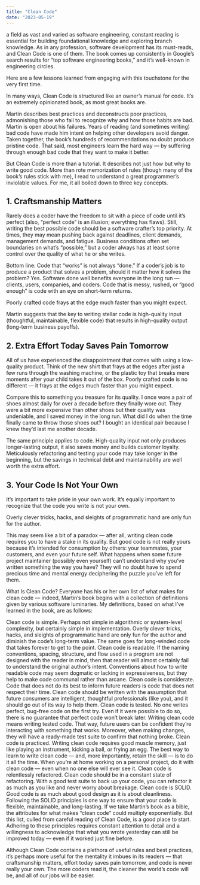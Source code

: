 ```yaml
---
title: "Clean Code"
date: "2023-05-19"
---
```


a field as vast and varied as software engineering, constant reading is essential for building foundational knowledge and exploring branch knowledge. As in any profession, software development has its must-reads, and Clean Code is one of them. The book comes up consistently in Google’s search results for “top software engineering books,” and it’s well-known in engineering circles.

Here are a few lessons learned from engaging with this touchstone for the very first time.

In many ways, Clean Code is structured like an owner’s manual for code. It’s an extremely opinionated book, as most great books are.

Martin describes best practices and deconstructs poor practices, admonishing those who fail to recognize why and how those habits are bad. Martin is open about his failures. Years of reading (and sometimes writing) bad code have made him intent on helping other developers avoid danger. Taken together, the book’s hundreds of recommendations no doubt produce pristine code. That said, most engineers learn the hard way — by suffering through enough bad code that they want to make it better.

But Clean Code is more than a tutorial. It describes not just how but why to write good code. More than rote memorization of rules (though many of the book’s rules stick with me), I read to understand a great programmer’s inviolable values. For me, it all boiled down to three key concepts.

## 1. Craftsmanship Matters

Rarely does a coder have the freedom to sit with a piece of code until it’s perfect (also, “perfect code” is an illusion; everything has flaws). Still, writing the best possible code should be a software crafter’s top priority. At times, they may mean pushing back against deadlines, client demands, management demands, and fatigue. Business conditions often set boundaries on what’s “possible,” but a coder always has at least some control over the quality of what he or she writes.

Bottom line: Code that “works” is not always “done.” If a coder’s job is to produce a product that solves a problem, should it matter how it solves the problem? Yes. Software done well benefits everyone in the long run — clients, users, companies, and coders. Code that is messy, rushed, or “good enough” is code with an eye on short-term returns.

Poorly crafted code frays at the edge much faster than you might expect.

Martin suggests that the key to writing stellar code is high-quality input (thoughtful, maintainable, flexible code) that results in high-quality output (long-term business payoffs).

## 2. Extra Effort Today Saves Pain Tomorrow

All of us have experienced the disappointment that comes with using a low-quality product. Think of the new shirt that frays at the edges after just a few runs through the washing machine, or the plastic toy that breaks mere moments after your child takes it out of the box. Poorly crafted code is no different — it frays at the edges much faster than you might expect.

Compare this to something you treasure for its quality. I once wore a pair of shoes almost daily for over a decade before they finally wore out. They were a bit more expensive than other shoes but their quality was undeniable, and I saved money in the long run. What did I do when the time finally came to throw those shoes out? I bought an identical pair because I knew they’d last me another decade.

The same principle applies to code. High-quality input not only produces longer-lasting output, it also saves money and builds customer loyalty. Meticulously refactoring and testing your code may take longer in the beginning, but the savings in technical debt and maintainability are well worth the extra effort.

## 3. Your Code Is Not Your Own

It’s important to take pride in your own work. It’s equally important to recognize that the code you write is not your own.

Overly clever tricks, hacks, and sleights of programmatic hand are only fun for the author.

This may seem like a bit of a paradox — after all, writing clean code requires you to have a stake in its quality. But good code is not really yours because it’s intended for consumption by others: your teammates, your customers, and even your future self. What happens when some future project maintainer (possibly even yourself) can’t understand why you’ve written something the way you have? They will no doubt have to spend precious time and mental energy deciphering the puzzle you’ve left for them.

What Is Clean Code?
Everyone has his or her own list of what makes for clean code — indeed, Martin’s book begins with a collection of definitions given by various software luminaries. My definitions, based on what I’ve learned in the book, are as follows:

Clean code is simple. Perhaps not simple in algorithmic or system-level complexity, but certainly simple in implementation. Overly clever tricks, hacks, and sleights of programmatic hand are only fun for the author and diminish the code’s long-term value. The same goes for long-winded code that takes forever to get to the point.
Clean code is readable. If the naming conventions, spacing, structure, and flow used in a program are not designed with the reader in mind, then that reader will almost certainly fail to understand the original author’s intent. Conventions about how to write readable code may seem dogmatic or lacking in expressiveness, but they help to make code communal rather than arcane.
Clean code is considerate. Code that does not do its best to inform future readers is code that does not respect their time. Clean code should be written with the assumption that future consumers are intelligent, thoughtful professionals (like you), and it should go out of its way to help them.
Clean code is tested. No one writes perfect, bug-free code on the first try. Even if it were possible to do so, there is no guarantee that perfect code won’t break later. Writing clean code means writing tested code. That way, future users can be confident they’re interacting with something that works. Moreover, when making changes, they will have a ready-made test suite to confirm that nothing broke.
Clean code is practiced. Writing clean code requires good muscle memory, just like playing an instrument, kicking a ball, or frying an egg. The best way to learn to write clean code — and, more importantly, retain the skill — is to do it all the time. When you’re at home working on a personal project, do it with clean code — even when no one else will ever see it.
Clean code is relentlessly refactored. Clean code should be in a constant state of refactoring. With a good test suite to back up your code, you can refactor it as much as you like and never worry about breakage.
Clean code is SOLID. Good code is as much about good design as it is about cleanliness. Following the SOLID principles is one way to ensure that your code is flexible, maintainable, and long-lasting.
If we take Martin’s book as a bible, the attributes for what makes “clean code” could multiply exponentially. But this list, culled from careful reading of Clean Code, is a good place to start. Adhering to these principles requires constant attention to detail and a willingness to acknowledge that what you wrote yesterday can still be improved today — even if it worked just fine before.

Although Clean Code contains a plethora of useful rules and best practices, it’s perhaps more useful for the mentality it imbues in its readers — that craftsmanship matters, effort today saves pain tomorrow, and code is never really your own. The more coders read it, the cleaner the world’s code will be, and all of our jobs will be easier.
